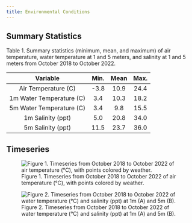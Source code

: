 ```yaml
---
title: Environmental Conditions
---
```


## Summary Statistics

Table 1. Summary statistics (minimum, mean, and maximum) of air temperature, water temperature at 1 and 5 meters, and salinity at 1 and 5 meters from October 2018 to October 2022.

| Variable                 | Min. | Mean | Max. |
|:------------------------:|:----:|:----:|:----:|
| Air Temperature (C)      | -3.8 | 10.9 | 24.4 |
| 1m Water Temperature (C) |  3.4 | 10.3 | 18.2 |
| 5m Water Temperature (C) |  3.4 |  9.8 | 15.5 |
| 1m Salinity (ppt)        |  5.0 | 20.8 | 34.0 |
| 5m Salinity (ppt)        | 11.5 | 23.7 | 36.0 |

## Timeseries

![Figure 1. Timeseries from October 2018 to October 2022 of air temperature (&deg;C), with points colored by weather.](https://user-images.githubusercontent.com/67389727/202300773-93ae947a-ebc4-4e0b-9270-74e64c404fce.jpg)

![Figure 2. Timeseries from October 2018 to October 2022 of water temperature (&deg;C) and salinity (ppt) at 1m (A) and 5m (B).](https://user-images.githubusercontent.com/67389727/202297622-f81d6c22-398d-40e4-bc84-a960508cff75.jpg)
